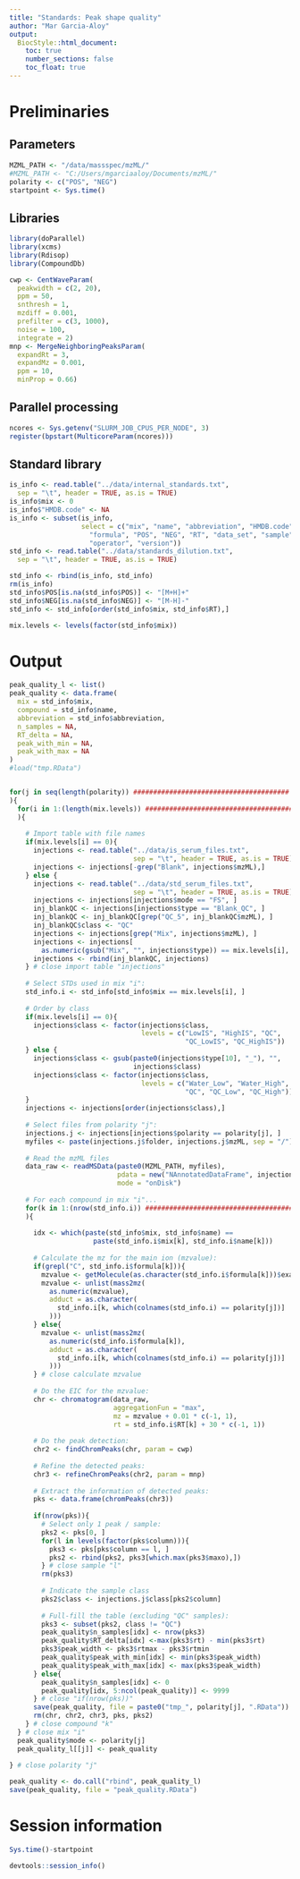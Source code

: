 ```yaml
---
title: "Standards: Peak shape quality"
author: "Mar Garcia-Aloy"
output: 
  BiocStyle::html_document:
    toc: true
    number_sections: false
    toc_float: true
---
```


# Preliminaries
## Parameters
```r
MZML_PATH <- "/data/massspec/mzML/" 
#MZML_PATH <- "C:/Users/mgarciaaloy/Documents/mzML/"
polarity <- c("POS", "NEG")
startpoint <- Sys.time()
```

## Libraries
```r
library(doParallel)
library(xcms)
library(Rdisop)
library(CompoundDb)

cwp <- CentWaveParam(
  peakwidth = c(2, 20), 
  ppm = 50, 
  snthresh = 1,
  mzdiff = 0.001,
  prefilter = c(3, 1000),
  noise = 100,
  integrate = 2)
mnp <- MergeNeighboringPeaksParam(
  expandRt = 3, 
  expandMz = 0.001, 
  ppm = 10,
  minProp = 0.66)
```

## Parallel processing
```r
ncores <- Sys.getenv("SLURM_JOB_CPUS_PER_NODE", 3)
register(bpstart(MulticoreParam(ncores)))
```

## Standard library
```r
is_info <- read.table("../data/internal_standards.txt",
  sep = "\t", header = TRUE, as.is = TRUE)
is_info$mix <- 0
is_info$"HMDB.code" <- NA
is_info <- subset(is_info, 
                  select = c("mix", "name", "abbreviation", "HMDB.code", 
                    "formula", "POS", "NEG", "RT", "data_set", "sample", 
                    "operator", "version"))
std_info <- read.table("../data/standards_dilution.txt",
  sep = "\t", header = TRUE, as.is = TRUE)

std_info <- rbind(is_info, std_info)
rm(is_info)
std_info$POS[is.na(std_info$POS)] <- "[M+H]+"
std_info$NEG[is.na(std_info$NEG)] <- "[M-H]-"
std_info <- std_info[order(std_info$mix, std_info$RT),]

mix.levels <- levels(factor(std_info$mix))
```

# Output
```r
peak_quality_l <- list()
peak_quality <- data.frame(
  mix = std_info$mix,
  compound = std_info$name,
  abbreviation = std_info$abbreviation,
  n_samples = NA,
  RT_delta = NA,
  peak_with_min = NA,
  peak_with_max = NA
)
#load("tmp.RData")


for(j in seq(length(polarity)) #######################################
){
  for(i in 1:(length(mix.levels)) #####################################
  ){
    
    # Import table with file names
    if(mix.levels[i] == 0){
      injections <- read.table("../data/is_serum_files.txt", 
                               sep = "\t", header = TRUE, as.is = TRUE)
      injections <- injections[-grep("Blank", injections$mzML),]
    } else {
      injections <- read.table("../data/std_serum_files.txt", 
                               sep = "\t", header = TRUE, as.is = TRUE)
      injections <- injections[injections$mode == "FS", ]
      inj_blankQC <- injections[injections$type == "Blank_QC", ]
      inj_blankQC <- inj_blankQC[grep("QC_5", inj_blankQC$mzML), ]
      inj_blankQC$class <- "QC"
      injections <- injections[grep("Mix", injections$mzML), ]
      injections <- injections[
        as.numeric(gsub("Mix", "", injections$type)) == mix.levels[i], ]
      injections <- rbind(inj_blankQC, injections)
    } # close import table "injections"
    
    # Select STDs used in mix "i":
    std_info.i <- std_info[std_info$mix == mix.levels[i], ]
    
    # Order by class
    if(mix.levels[i] == 0){
      injections$class <- factor(injections$class, 
                                 levels = c("LowIS", "HighIS", "QC", 
                                            "QC_LowIS", "QC_HighIS"))
    } else {
      injections$class <- gsub(paste0(injections$type[10], "_"), "", 
                               injections$class)
      injections$class <- factor(injections$class, 
                                 levels = c("Water_Low", "Water_High", 
                                            "QC", "QC_Low", "QC_High"))
    }
    injections <- injections[order(injections$class),]
    
    # Select files from polarity "j":
    injections.j <- injections[injections$polarity == polarity[j], ]
    myfiles <- paste(injections.j$folder, injections.j$mzML, sep = "/") 
    
    # Read the mzML files
    data_raw <- readMSData(paste0(MZML_PATH, myfiles), 
                           pdata = new("NAnnotatedDataFrame", injections.j),
                           mode = "onDisk")
    
    # For each compound in mix "i"...
    for(k in 1:(nrow(std_info.i)) ######################################
    ){
      
      idx <- which(paste(std_info$mix, std_info$name) == 
                     paste(std_info.i$mix[k], std_info.i$name[k]))
      
      # Calculate the mz for the main ion (mzvalue):
      if(grepl("C", std_info.i$formula[k])){
        mzvalue <- getMolecule(as.character(std_info.i$formula[k]))$exactmass
        mzvalue <- unlist(mass2mz(
          as.numeric(mzvalue), 
          adduct = as.character(
            std_info.i[k, which(colnames(std_info.i) == polarity[j])]
          )))
      } else{
        mzvalue <- unlist(mass2mz(
          as.numeric(std_info.i$formula[k]), 
          adduct = as.character(
            std_info.i[k, which(colnames(std_info.i) == polarity[j])]
          )))
      } # close calculate mzvalue
      
      # Do the EIC for the mzvalue:
      chr <- chromatogram(data_raw,
                          aggregationFun = "max",
                          mz = mzvalue + 0.01 * c(-1, 1),
                          rt = std_info.i$RT[k] + 30 * c(-1, 1))
      
      # Do the peak detection:
      chr2 <- findChromPeaks(chr, param = cwp)
      
      # Refine the detected peaks:
      chr3 <- refineChromPeaks(chr2, param = mnp)
      
      # Extract the information of detected peaks:
      pks <- data.frame(chromPeaks(chr3))
      
      if(nrow(pks)){
        # Select only 1 peak / sample:
        pks2 <- pks[0, ]
        for(l in levels(factor(pks$column))){
          pks3 <- pks[pks$column == l, ]
          pks2 <- rbind(pks2, pks3[which.max(pks3$maxo),])
        } # close sample "l"
        rm(pks3)
        
        # Indicate the sample class
        pks2$class <- injections.j$class[pks2$column]
        
        # Full-fill the table (excluding "QC" samples):
        pks3 <- subset(pks2, class != "QC")
        peak_quality$n_samples[idx] <- nrow(pks3)
        peak_quality$RT_delta[idx] <-max(pks3$rt) - min(pks3$rt)
        pks3$peak_width <- pks3$rtmax - pks3$rtmin
        peak_quality$peak_with_min[idx] <- min(pks3$peak_width)
        peak_quality$peak_with_max[idx] <- max(pks3$peak_width)
      } else{
        peak_quality$n_samples[idx] <- 0
        peak_quality[idx, 5:ncol(peak_quality)] <- 9999
      } # close "if(nrow(pks))"
      save(peak_quality, file = paste0("tmp_", polarity[j], ".RData"))
      rm(chr, chr2, chr3, pks, pks2)
    } # close compound "k"
  } # close mix "i"
  peak_quality$mode <- polarity[j]
  peak_quality_l[[j]] <- peak_quality
  
} # close polarity "j"

peak_quality <- do.call("rbind", peak_quality_l)
save(peak_quality, file = "peak_quality.RData")
```

# Session information
```r
Sys.time()-startpoint

devtools::session_info()
```
